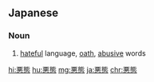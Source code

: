 ==Japanese==
{{ja-kanjitab|あく|たい|yomi=on}}

===Noun===
{{ja-noun|あくたい}}

# [[hateful]] language, [[oath]], [[abusive]] words

[[hi:悪態]]
[[hu:悪態]]
[[mg:悪態]]
[[ja:悪態]]
[[chr:悪態]]